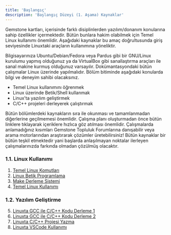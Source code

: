 ```yaml
---
title: 'Başlangıç'
description: 'Başlangıç Düzeyi (1. Aşama) Kaynaklar'
---
```


Gemstone kartları, içerisinde farklı disiplinlerden yazılım/donanım konularına sahip özellikler içermektedir.
Bütün bunlara hakim olabilmek için Temel Linux kullanımı önemlidir. Aşağıdaki kaynaklar bu amaç doğrultusunda
giriş seviyesinde Linuxtaki araçların kullanımına yöneliktir.  

<Note>
Bilgisayarınıza Ubuntu/Debian/Fedora veya Pardus gibi bir GNU/Linux kurulumu yapmış olduğunuz ya da 
VirtualBox gibi sanallaştırma araçları ile sanal makine kurmuş olduğunuz varsayılır.
Dokümantasyondaki bütün çalışmalar Linux üzerinde yapılmalıdır.
</Note>

<Tip>
Bölüm bitiminde aşağıdaki konularda bilgi ve deneyim sahibi olacaksınız.

* Temel Linux kullanımını öğrenmek
* Linux üzerinde Betik/Shell kullanmak
* Linux'ta yazılım geliştirmek
* C/C++ projeleri derleyerek çalıştırmak
</Tip>

Bütün bölümlerdeki kaynakların sıra ile okunması ve tamamlanmadan diğerlerine geçilmemesi önemlidir. Çalışma planı
oluşturmadan önce bütün linklere tıklayarak içeriklere hızlıca göz atılması önemlidir. Çalışmalarda anlamadığınız
kısımları Gemstone Topluluk Forumlarına danışabilir veya arama motorlarından araştırarak çözümler üretebilirsiniz!
Bütün kaynaklar bir bütün teşkil etmektedir yani başlarda anlaşılmayan noktalar ilerleyen çalışmalarınızda farkında
olmadan çözülmüş olacaktır.

### 1.1. Linux Kullanımı

1. [Temel Linux Komutları](https://ryanstutorials.net/linuxtutorial)
2. [Linux Betik Programlama](https://ryanstutorials.net/bash-scripting-tutorial)
3. [Make Derleme Sistemi](https://makefiletutorial.com)
4. [Temel Linux Kullanımı](https://www.geeksforgeeks.org/linux-unix/linux-tutorial)

### 1.2. Yazılım Geliştirme

5. [Linuxta GCC ile C/C++ Kodu Derleme 1](https://ioflood.com/blog/gcc-linux-command/)
6. [Linuxta GCC ile C/C++ Kodu Derleme 2](https://www.cyberciti.biz/faq/howto-compile-and-run-c-cplusplus-code-in-linux/)
7. [Linuxta C/C++ Projesi Yazma](https://vitux.com/how-to-write-and-run-a-c-program-in-linux/)
8. [Linuxta VSCode Kullanımı](https://code.visualstudio.com/docs/cpp/config-linux)
